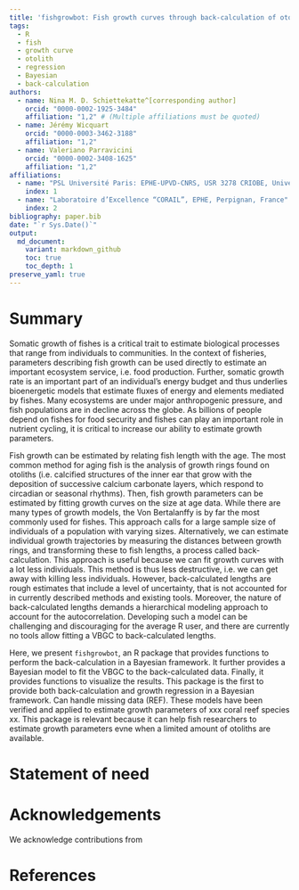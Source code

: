```yaml
---
title: 'fishgrowbot: Fish growth curves through back-calculation of otoliths rings in a Bayesian framework'
tags:
  - R
  - fish
  - growth curve
  - otolith
  - regression
  - Bayesian
  - back-calculation
authors:
  - name: Nina M. D. Schiettekatte^[corresponding author]
    orcid: "0000-0002-1925-3484"
    affiliation: "1,2" # (Multiple affiliations must be quoted)
  - name: Jérémy Wicquart
    orcid: "0000-0003-3462-3188"
    affiliation: "1,2"
  - name: Valeriano Parravicini
    orcid: "0000-0002-3408-1625"
    affiliation: "1,2"
affiliations:
  - name: "PSL Université Paris: EPHE-UPVD-CNRS, USR 3278 CRIOBE, Université de Perpignan, 52 Avenue Paul Alduy, 66860, Perpignan, Cedex, France"
    index: 1
  - name: "Laboratoire d’Excellence “CORAIL”, EPHE, Perpignan, France"
    index: 2
bibliography: paper.bib
date: "`r Sys.Date()`"
output:
  md_document:
    variant: markdown_github
    toc: true
    toc_depth: 1
preserve_yaml: true
---
```


# Summary


Somatic growth of fishes is a critical trait to estimate biological processes that range from individuals to communities. In the context of fisheries, parameters describing fish growth can be used directly to estimate an important ecosystem service, i.e. food production. Further, somatic growth rate is an important part of an individual's energy budget and thus underlies bioenergetic models that estimate fluxes of energy and elements mediated by fishes. Many ecosystems are under major anthropogenic pressure, and fish populations are in decline across the globe. As billions of people depend on fishes for food security and fishes can play an important role in nutrient cycling, it is critical to increase our ability to estimate growth parameters. 

Fish growth can be estimated by relating fish length with the age. The most common method for aging fish is the analysis of growth rings found on otoliths (i.e. calcified structures of the inner ear that grow with the deposition of successive calcium carbonate layers, which respond to circadian or seasonal rhythms). Then, fish growth parameters can be estimated by fitting growth curves on the size at age data. While there are many types of growth models, the Von Bertalanffy is by far the most commonly used for fishes. This approach calls for a large sample size of individuals of a population with varying sizes. Alternatively, we can estimate individual growth trajectories by measuring the distances between growth rings, and transforming these to fish lengths, a process called back-calculation. This approach is useful because we can fit growth curves with a lot less individuals. This method is thus less destructive, i.e. we can get away with killing less individuals. However, back-calculated lengths are rough estimates that include a level of uncertainty, that is not accounted for in currently described methods and existing tools. Moreover, the nature of back-calculated lengths demands a hierarchical modeling approach to account for the autocorrelation. Developing such a model can be challenging and discouraging for the average R user, and there are currently no tools allow fitting a VBGC to back-calculated lengths.

Here, we present `fishgrowbot`, an R package that provides functions to perform the back-calculation in a Bayesian framework. It further provides a Bayesian model to fit the VBGC to the back-calculated data. Finally, it provides functions to visualize the results. This package is the first to provide both back-calculation and growth regression in a Bayesian framework. Can handle missing data (REF). These models have been verified and applied to estimate growth parameters of xxx coral reef species xx. This package is relevant because it can help fish researchers to estimate growth parameters evne when a limited amount of otoliths are available. 


# Statement of need



# Acknowledgements

We acknowledge contributions from

# References
